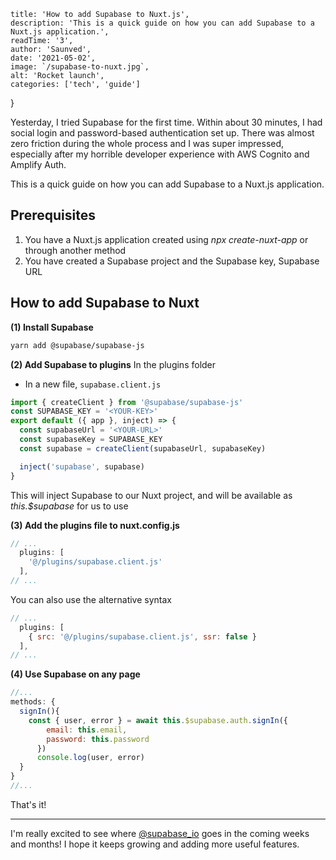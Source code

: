 
    title: 'How to add Supabase to Nuxt.js',
    description: 'This is a quick guide on how you can add Supabase to a Nuxt.js application.',
    readTime: '3',
    author: 'Saunved',
    date: '2021-05-02',
    image: `/supabase-to-nuxt.jpg`,
    alt: 'Rocket launch',
    categories: ['tech', 'guide']
}



Yesterday, I tried Supabase for the first time. Within about 30 minutes, I had social login and password-based authentication set up. There was almost zero friction during the whole process and I was super impressed, especially after my horrible developer experience with AWS Cognito and Amplify Auth.

This is a quick guide on how you can add Supabase to a Nuxt.js application.

## Prerequisites
1. You have a Nuxt.js application created using *npx create-nuxt-app* or through another method
2. You have created a Supabase project and the Supabase key, Supabase URL

## How to add Supabase to Nuxt

**(1) Install Supabase**
```sh
yarn add @supabase/supabase-js
```

**(2) Add Supabase to plugins**
In the plugins folder
- In a new file, `supabase.client.js`

```js supabase.client.js
import { createClient } from '@supabase/supabase-js'
const SUPABASE_KEY = '<YOUR-KEY>'
export default ({ app }, inject) => {
  const supabaseUrl = '<YOUR-URL>'
  const supabaseKey = SUPABASE_KEY
  const supabase = createClient(supabaseUrl, supabaseKey)

  inject('supabase', supabase)
}
```
This will inject Supabase to our Nuxt project, and will be available as *this.$supabase* for us to use

**(3) Add the plugins file to nuxt.config.js**

```js nuxt.config.js
// ...
  plugins: [
    '@/plugins/supabase.client.js'
  ],
// ...
```

You can also use the alternative syntax
```js nuxt.config.js
// ...
  plugins: [
    { src: '@/plugins/supabase.client.js', ssr: false }
  ],
// ...
```
**(4) Use Supabase on any page**
```js home.vue
//...
methods: {
  signIn(){
    const { user, error } = await this.$supabase.auth.signIn({
        email: this.email,
        password: this.password
      })
      console.log(user, error)
  }
}
//...
```
That's it!

* * *

I'm really excited to see where [@supabase_io](https://dev.to/supabase_io) goes in the coming weeks and months! I hope it keeps growing and adding more useful features.
